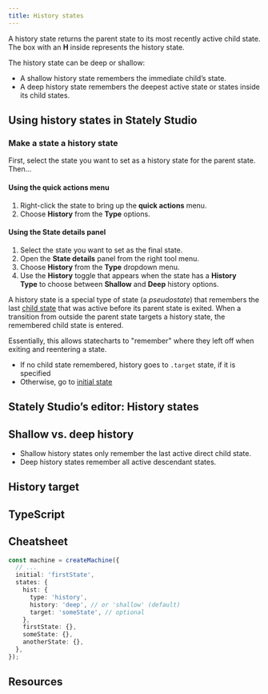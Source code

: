 ```yaml
---
title: History states
---
```


A history state returns the parent state to its most recently active child state. The box with an **H** inside represents the history state.

The history state can be deep or shallow:

- A shallow history state remembers the immediate child’s state.
- A deep history state remembers the deepest active state or states inside its child states.

<!--TODO: Why you might use a history state with example.-->

## Using history states in Stately Studio

### Make a state a history state

First, select the state you want to set as a history state for the parent state. Then…

#### Using the **quick actions** menu

1. Right-click the state to bring up the **quick actions** menu.
2. Choose **History** from the **Type** options.

#### Using the **State details** panel

1. Select the state you want to set as the final state.
2. Open the **State details** panel from the right tool menu.
3. Choose **History** from the **Type** dropdown menu.
4. Use the **History** toggle that appears when the state has a **History Type** to choose between **Shallow** and **Deep** history options.

A history state is a special type of state (a _pseudostate_) that remembers the last [child state](parent-states.mdx) that was active before its parent state is exited. When a transition from outside the parent state targets a history state, the remembered child state is entered.

Essentially, this allows statecharts to "remember" where they left off when exiting and reentering a state.

- If no child state remembered, history goes to `.target` state, if it is specified
- Otherwise, go to [initial state](initial-states.mdx)

## Stately Studio’s editor: History states

## Shallow vs. deep history

- Shallow history states only remember the last active direct child state.
- Deep history states remember all active descendant states.

## History target

## TypeScript

## Cheatsheet

```ts
const machine = createMachine({
  // ...
  initial: 'firstState',
  states: {
    hist: {
      type: 'history',
      history: 'deep', // or 'shallow' (default)
      target: 'someState', // optional
    },
    firstState: {},
    someState: {},
    anotherState: {},
  },
});
```

## Resources
